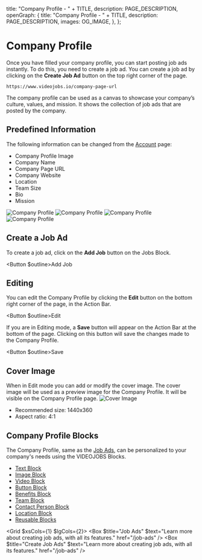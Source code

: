 
  title: "Company Profile - " + TITLE,
  description: PAGE_DESCRIPTION,
  openGraph: {
    title: "Company Profile - " + TITLE,
    description: PAGE_DESCRIPTION,
    images: OG_IMAGE,
  },
};

# Company Profile
Once you have filled your company profile, you can start posting job ads instantly. To do this, you need to create a job ad. You can create a job ad by clicking on the **Create Job Ad** button on the top right corner of the page.

```
https://www.videojobs.io/company-page-url
```

The company profile can be used as a canvas to showcase your company’s culture, values, and mission. It shows the collection of job ads that are posted by the company.

## Predefined Information
The following information can be changed from the [Account](/account/account-page) page:

 - Company Profile Image
 - Company Name
 - Company Page URL
 - Company Website
 - Location
 - Team Size
 - Bio
 - Mission

![Company Profile](/3-company-profile/company.svg)
![Company Profile](/3-company-profile/team-location-categories.svg)
![Company Profile](/3-company-profile/mission.svg)
![Company Profile](/3-company-profile/bio.svg)

## Create a Job Ad
To create a job ad, click on the **Add Job** button on the Jobs Block.

<Button $outline><Icon name="Plus" className="icon" />Add Job</Button>

## Editing 

You can edit the Company Profile by clicking the **Edit** button on the bottom right corner of the page, in the Action Bar.
 
<Button $outline><Icon name="SquarePen" className="icon" />Edit</Button>

If you are in Editing mode, a **Save** button will appear on the Action Bar at the bottom of the page. Clicking on this button will save the changes made to the Company Profile.

<Button $outline><Icon name="Save" className="icon" />Save</Button>
 
 ## Cover Image
 When in Edit mode you can add or modify the cover image. The cover image will be used as a preview image for the Company Profile. It will be visible on the Company Profile page.
![Cover Image](/3-company-profile/cover.svg)

- Recommended size: 1440x360
- Aspect ratio: 4:1

 ## Company Profile Blocks

 The Company Profile, same as the [Job Ads](/job-ads), can be personalized to your company's needs using the VIDEOJOBS Blocks.

 - [Text Block](/creation/text-block)
 - [Image Block](/creation/image-block)
 - [Video Block](/creation/video-block)
 - [Button Block](/creation/button-block)
 - [Benefits Block](/creation/benefits-block)
 - [Team Block](/creation/team-block)
 - [Contact Person Block](/creation/contact-person-block)
 - [Location Block](/creation/location-block)
 - [Reusable Blocks](/creation/reusable-blocks)

<Grid $xsCols={1} $lgCols={2}>
  <Box $title="Job Ads" $text="Learn more about creating job ads, with all its features." href="/job-ads" />
  <Box $title="Create Job Ads" $text="Learn more about creating job ads, with all its features." href="/job-ads" />
</Grid>
